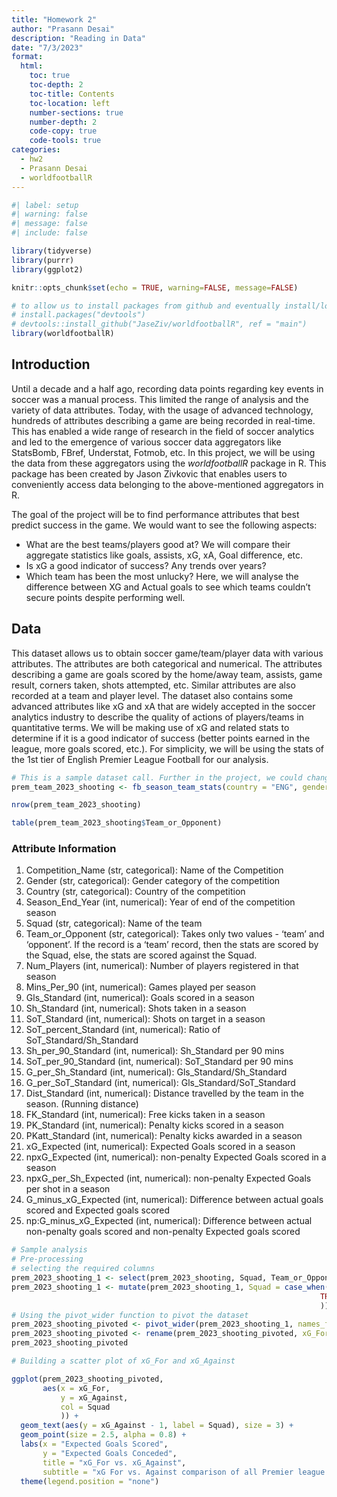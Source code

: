 ```yaml
---
title: "Homework 2"
author: "Prasann Desai"
description: "Reading in Data"
date: "7/3/2023"
format:
  html:
    toc: true
    toc-depth: 2
    toc-title: Contents
    toc-location: left
    number-sections: true
    number-depth: 2
    code-copy: true
    code-tools: true
categories:
  - hw2
  - Prasann Desai
  - worldfootballR
---
```



```r
#| label: setup
#| warning: false
#| message: false
#| include: false

library(tidyverse)
library(purrr)
library(ggplot2)

knitr::opts_chunk$set(echo = TRUE, warning=FALSE, message=FALSE)

# to allow us to install packages from github and eventually install/load up the dataset.
# install.packages("devtools")
# devtools::install_github("JaseZiv/worldfootballR", ref = "main")
library(worldfootballR)
```

## Introduction

Until a decade and a half ago, recording data points regarding key events in soccer was a manual process. This limited the range of analysis and the variety of data attributes. Today, with the usage of advanced technology, hundreds of attributes describing a game are being recorded in real-time. This has enabled a wide range of research in the field of soccer analytics and led to the emergence of various soccer data aggregators like StatsBomb, FBref, Understat, Fotmob, etc. In this project, we will be using the data from these aggregators using the *worldfootballR* package in R. This package has been created by Jason Zivkovic that enables users to conveniently access data belonging to the above-mentioned aggregators in R. 

The goal of the project will be to find performance attributes that best predict success in the game. We would want to see the following aspects: 

- What are the best teams/players good at? We will compare their aggregate statistics like goals, assists, xG, xA, Goal difference, etc.
- Is xG a good indicator of success? Any trends over years?
- Which team has been the most unlucky? Here, we will analyse the difference between XG and Actual goals to see which teams couldn't secure points despite performing well.

## Data

This dataset allows us to obtain soccer game/team/player data with various attributes. The attributes are both categorical and numerical. The attributes describing a game are goals scored by the home/away team, assists, game result, corners taken, shots attempted, etc. Similar attributes are also recorded at a team and player level. The dataset also contains some advanced attributes like xG and xA that are widely accepted in the soccer analytics industry to describe the quality of actions of players/teams in quantitative terms. We will be making use of xG and related stats to determine if it is a good indicator of success (better points earned in the league, more goals scored, etc.). For simplicity, we will be using the stats of the 1st tier of English Premier League Football for our analysis.


```r
# This is a sample dataset call. Further in the project, we could change a couple of parameters in the dataset call for comparative analysis, etc.
prem_team_2023_shooting <- fb_season_team_stats(country = "ENG", gender = "M", season_end_year = "2023", tier = "1st", stat_type = "shooting")
```

```r
nrow(prem_team_2023_shooting)
```
```r
table(prem_team_2023_shooting$Team_or_Opponent)
```


### Attribute Information

1)  Competition_Name (str, categorical): Name of the Competition
2)  Gender (str, categorical): Gender category of the competition
3)  Country (str, categorical): Country of the competition
4)  Season_End_Year (int, numerical): Year of end of the competition season
5)  Squad (str, categorical): Name of the team
6)  Team_or_Opponent (str, categorical): Takes only two values - 'team' and 'opponent'. If the record is a 'team' record, then the stats are scored by the Squad, else, the stats are scored against the Squad.
7)  Num_Players (int, numerical): Number of players registered in that season
8)  Mins_Per_90 (int, numerical): Games played per season
9)  Gls_Standard (int, numerical): Goals scored in a season
10) Sh_Standard (int, numerical): Shots taken in a season
11) SoT_Standard (int, numerical): Shots on target in a season
12) SoT_percent_Standard (int, numerical): Ratio of SoT_Standard/Sh_Standard
13) Sh_per_90_Standard (int, numerical): Sh_Standard per 90 mins
14) SoT_per_90_Standard (int, numerical): SoT_Standard per 90 mins
15) G_per_Sh_Standard (int, numerical): Gls_Standard/Sh_Standard
16) G_per_SoT_Standard (int, numerical): Gls_Standard/SoT_Standard
17) Dist_Standard (int, numerical): Distance travelled by the team in the season. (Running distance)
18) FK_Standard (int, numerical): Free kicks taken in a season
19) PK_Standard (int, numerical): Penalty kicks scored in a season
20) PKatt_Standard (int, numerical): Penalty kicks awarded in a season
21) xG_Expected (int, numerical): Expected Goals scored in a season
22) npxG_Expected (int, numerical): non-penalty Expected Goals scored in a season
23) npxG_per_Sh_Expected (int, numerical): non-penalty Expected Goals per shot in a season
24) G_minus_xG_Expected (int, numerical): Difference between actual goals scored and Expected goals scored
25) np:G_minus_xG_Expected (int, numerical): Difference between actual non-penalty goals scored and non-penalty Expected goals scored


```r
# Sample analysis
# Pre-processing
# selecting the required columns
prem_2023_shooting_1 <- select(prem_2023_shooting, Squad, Team_or_Opponent, npxG_Expected)
prem_2023_shooting_1 <- mutate(prem_2023_shooting_1, Squad = case_when(str_detect(Squad, "vs ") ~ str_split(Squad, "vs ", simplify = TRUE)[,2],
                                                                     TRUE ~ as.character(Squad)
                                                                     ))
# Using the pivot_wider function to pivot the dataset
prem_2023_shooting_pivoted <- pivot_wider(prem_2023_shooting_1, names_from = "Team_or_Opponent", values_from = "npxG_Expected")
prem_2023_shooting_pivoted <- rename(prem_2023_shooting_pivoted, xG_For = team, xG_Against = opponent)
prem_2023_shooting_pivoted
```

```r
# Building a scatter plot of xG_For and xG_Against

ggplot(prem_2023_shooting_pivoted,
       aes(x = xG_For,
           y = xG_Against,
           col = Squad
           )) +
  geom_text(aes(y = xG_Against - 1, label = Squad), size = 3) + 
  geom_point(size = 2.5, alpha = 0.8) + 
  labs(x = "Expected Goals Scored",
       y = "Expected Goals Conceded",
       title = "xG_For vs. xG_Against",
       subtitle = "xG For vs. Against comparison of all Premier league teams for season of 2022-2023") +
  theme(legend.position = "none")
```

